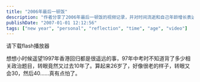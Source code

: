 ```yaml
---
title: "2006年最后一顿饭"
description: "作者分享了2006年最后一顿饭的视频记录，并对时间流逝和自己年龄增长表达了感慨，回忆从1997年香港回归至今已经过去十年。"
publishDate: "2007-01-01 12:12:56"
tags: ["new year", "personal", "reflection", "time", "age", "video"]
---
```


<object type="application/x-shockwave-flash" data="http://beta.verycd.com/watch/e2602a87ca804ca6c37e665ea8071d8f5184513" width="450" height="375">
  <param name="movie" value="http://beta.verycd.com/watch/e2602a87ca804ca6c37e665ea8071d8f5184513" />
  <param name="BGCOLOR" value="#FFFFFF" />
  请下载flash播放器
</object>

想想小时候遥望1997年香港回归都是很遥远的事，97年中考时不知道背了多少相关政治题目，转眼竟然又过去10年了。算起来26岁了，好像很老的样子，转眼又会30，然后40……真有点怕了。
